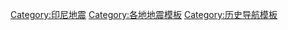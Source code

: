 {{Navbox
| name = 印度尼西亚地震
| title = [[印度尼西亚地震列表|印度尼西亚地震]]
| state = {{{state|autocollapse}}}
|listclass = hlist
| group1 = 20世纪前
| list1  = 
* {{tsl|en|1629 Banda Sea earthquake|1629年班达海地震}}
* {{tsl|en|1797 Sumatra earthquake|1797年苏门答腊地震}}
* {{tsl|en|1833 Sumatra earthquake|1833年苏门答腊地震}}
* {{tsl|en|1861 Sumatra earthquake|1861年苏门答腊地震}}
* {{tsl|en|1899 Ceram earthquake|1899年塞兰岛地震}}
| group2 = 20世纪
| list2  = 
* [[1917年巴厘岛地震]]
* {{tsl|en|1931 Southwest Sumatra earthquake|1931年西南苏门答腊地震}}
* {{tsl|en|1935 Sumatra earthquake|1935年苏门答腊地震}}
* [[1938年班達海大地震]]
* {{tsl|en|1943 Alahan Panjang earthquakes|1943年苏门答腊地震}}
* [[1943年中爪哇地震]]
* {{tsl|en|1965 Ceram Sea earthquake|1965年塞兰海地震}} 
* [[1968年苏拉威西岛地震]] 
* {{tsl|en|1976 Papua earthquake|1976年巴布亚地震}} 
* {{tsl|en|1976 Bali earthquake|1976年巴厘岛地震}}
* {{tsl|en|1977 Sumba earthquake|1977年松巴岛地震}}
* [[1979年巴厘岛地震]]
* {{tsl|en|1981 Irian Jaya earthquake|1981年伊里安查亚地震}} 
* {{tsl|en|1982 Flores earthquake|1982年弗洛雷斯地震}}  
* {{tsl|en|1984 Northern Sumatra earthquake|1984年北苏门答腊地震}}
* {{tsl|en|1989 West Papua earthquake|1989年西巴布亚地震}}
* {{tsl|en|1991 Kalabahi earthquakes|1991年卡拉巴希地震}}
* {{tsl|en|1992 Flores earthquake|1992年弗洛雷斯地震}}  
* {{tsl|en|1994 Liwa earthquake|1994年利哇地震}}
* [[1994年爪哇地震]]
* {{tsl|en|1996 Biak earthquake|1996年比亚克地震}}
* {{tsl|en|2000 Enggano earthquake|2000年恩加诺地震}}
| group3 = 2000年代
| list3  = 
* [[2002年苏门答腊地震]]
* {{tsl|en|2004 Nabire earthquake|2004年纳比雷地震}}
* [[2004年印度洋大地震]]
* {{tsl|id|Gempa bumi Laut Banda 2005|2005年班达海地震}}
* [[2005年苏门答腊地震]]
* [[2006年班达海地震]]
* [[2006年日惹地震]]
* [[2006年7月爪哇地震]]
* {{tsl|en|March 2007 Sumatra earthquakes|2007年3月苏门答腊地震}}
* [[2007年9月蘇門答臘地震]]
* [[2008年苏拉威西岛地震]]
* {{tsl|en|2009 Papua earthquakes|2009年巴布亚地震}}
* {{tsl|en|2009 Talaud Islands earthquake|2009年塔劳群岛地震}} 
* {{tsl|en|August 2009 Sumatra earthquake|2009年8月苏门答腊地震}}
* [[2009年西爪哇地震]]
* [[2009年苏门答腊地震]]
* {{tsl|id|Gempa bumi Laut Banda 2009|2009年班达海地震}}
| group4 = 2010年代
| list4  = 
* [[2010年4月苏门答腊地震]]
* {{tsl|en|May 2010 Northern Sumatra earthquake|2010年5月北苏门答腊地震}}
* {{tsl|en|2010 Papua earthquake|2010年巴布亚地震}} 
* [[2010年10月苏门答腊地震]]
* {{tsl|en|2011 Aceh Singkil Regency earthquakes|2011年亚齐地震}} 
* [[2012年4月蘇門答臘近海地震]] 
* [[2013年亞齊地震]]
* {{tsl|en|2016 Sumatra earthquake|2016年苏门答腊地震}} 
* [[2016年亚齐地震]]
* [[2017年西爪哇地震]]
* [[2018年西爪哇地震]]
* [[2018年7月龙目岛地震]]
* [[2018年8月5日龙目岛地震]]
* [[2018年8月19日龙目岛地震]]
* [[2018年苏拉威西岛地震]]
* [[2018年东爪哇地震]]
* [[2019年龙目岛地震]]
* {{tsl|id|Gempa bumi Laut Banda 2019|2019年班达海地震}}
* {{tsl|en|2019 North Maluku earthquake|2019年北马鲁古地震}} 
* {{tsl|en|2019 Sunda Strait earthquake|2019年巽他海峡地震}}
* [[2019年安汶地震]]
| group5 = 2020年代
| list5  = 
* [[2021年苏拉威西岛地震]]
* [[2021年東爪哇地震]]
* [[2021年巴厘岛地震]]
| group6 = 相关话题
| list6  = 
* [[爪哇海沟]]
* {{tsl|en|Great Sumatran fault|苏门答腊大断裂|苏门答腊大断裂}}
* {{tsl|en|Sunda megathrust|巽他大断裂|巽他大断裂}}
}}<noinclude>
{{collapsible option}}
[[Category:印尼地震]]
[[Category:各地地震模板]]
[[Category:历史导航模板]]
</noinclude>